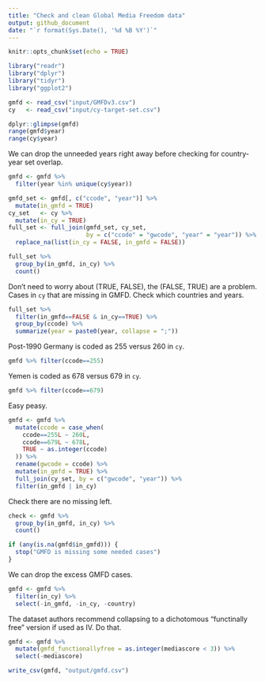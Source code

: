```yaml
---
title: "Check and clean Global Media Freedom data"
output: github_document
date: "`r format(Sys.Date(), '%d %B %Y')`"
---
```


```r
knitr::opts_chunk$set(echo = TRUE)

library("readr")
library("dplyr")
library("tidyr")
library("ggplot2")
```

```r
gmfd <- read_csv("input/GMFDv3.csv")
cy   <- read_csv("input/cy-target-set.csv")
```

```r
dplyr::glimpse(gmfd)
range(gmfd$year)
range(cy$year)
```

We can drop the unneeded years right away before checking for country-year set overlap. 

```r
gmfd <- gmfd %>%
  filter(year %in% unique(cy$year))

gmfd_set <- gmfd[, c("ccode", "year")] %>%
  mutate(in_gmfd = TRUE)
cy_set   <- cy %>%
  mutate(in_cy = TRUE)
full_set <- full_join(gmfd_set, cy_set, 
                      by = c("ccode" = "gwcode", "year" = "year")) %>%
  replace_na(list(in_cy = FALSE, in_gmfd = FALSE))

full_set %>% 
  group_by(in_gmfd, in_cy) %>%
  count()
```

Don't need to worry about (TRUE, FALSE), the (FALSE, TRUE) are a problem. Cases in `cy` that are missing in GMFD. Check which countries and years.

```r
full_set %>%
  filter(in_gmfd==FALSE & in_cy==TRUE) %>%
  group_by(ccode) %>%
  summarize(year = paste0(year, collapse = ";"))
```

Post-1990 Germany is coded as 255 versus 260 in `cy`. 

```r
gmfd %>% filter(ccode==255)
```

Yemen is coded as 678 versus 679 in `cy`. 

```r
gmfd %>% filter(ccode==679)
```

Easy peasy. 

```r
gmfd <- gmfd %>%
  mutate(ccode = case_when(
    ccode==255L ~ 260L,
    ccode==679L ~ 678L,
    TRUE ~ as.integer(ccode)
  )) %>%
  rename(gwcode = ccode) %>%
  mutate(in_gmfd = TRUE) %>%
  full_join(cy_set, by = c("gwcode", "year")) %>%
  filter(in_gmfd | in_cy)
```

Check there are no missing left.

```r
check <- gmfd %>%
  group_by(in_gmfd, in_cy) %>%
  count()

if (any(is.na(gmfd$in_gmfd))) {
  stop("GMFD is missing some needed cases")
}
```

We can drop the excess GMFD cases. 

```r
gmfd <- gmfd %>%
  filter(in_cy) %>%
  select(-in_gmfd, -in_cy, -country)
```

The dataset authors recommend collapsing to a dichotomous "functinally free" version if used as IV. Do that. 

```r
gmfd <- gmfd %>%
  mutate(gmfd_functionallyfree = as.integer(mediascore < 3)) %>%
  select(-mediascore)
```

```r
write_csv(gmfd, "output/gmfd.csv")
```

